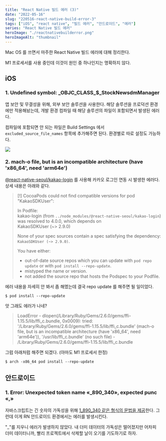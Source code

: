 ```yaml
---
title: "React Native 빌드 에러 (3)"
date: "2022-05-16"
slug: "220516-react-native-build-error-3"
tags: ["iOS", "react native", "빌드 에러", "안드로이드", "에러"]
series: "React Native 빌드 에러"
heroImage: "./reactnativebuilderror.png"
heroImageAlt: "thumbnail"
---
```


Mac OS 를 쓰면서 마주한 React Native 빌드 에러에 대해 정리한다.

M1 프로세서를 사용 중인데 이것이 원인 중 하나인지는 명확하지 않다.

## iOS

### 1. Undefined symbol: \_OBJC_CLASS\_$_StockNewsdmManager

앱 보안 및 무결성을 위해, 외부 보안 솔루션을 사용한다. 해당 솔루션을 프로덕션 환경에만 적용해놨는데, 개발 환경 컴파일 때 해당 솔루션의 파일이 포함되면서 발생된 에러다.

컴파일에 포함되면 안 되는 파일은 Build Settings 에서 `excluded_source_file_names` 항목에 추가해주면 된다. 환경별로 따로 설정도 가능하다.

![](./1.png)

### 2. mach-o file, but is an incompatible architecture (have 'x86_64', need 'arm64e')

[@react-native-seoul/kakao-login](https://github.com/react-native-seoul/react-native-kakao-login) 를 사용해 카카오 로그인 연동 시 발생한 에러다. 상세 내용은 아래와 같다.

> [!] CocoaPods could not find compatible versions for pod "KakaoSDKUser":
>
> In Podfile:  
> kakao-login (from `../node_modules/@react-native-seoul/kakao-login`) was resolved to 4.0.0, which depends on  
> KakaoSDKUser (~> 2.9.0)
>
> None of your spec sources contain a spec satisfying the dependency: `KakaoSDKUser (~> 2.9.0)`.
>
> You have either:
>
> - out-of-date source repos which you can update with `pod repo update` or with `pod install --repo-update`.
> - mistyped the name or version.
> - not added the source repo that hosts the Podspec to your Podfile.

에러 내용을 자세히 안 봐서 좀 해멨는데 결국 repo update 를 해주면 될 일이었다.

```
$ pod install --repo-update
```

앗 그래도 에러가 나네?

> LoadError - dlopen(/Library/Ruby/Gems/2.6.0/gems/ffi-1.15.5/lib/ffi_c.bundle, 0x0009): tried: '/Library/Ruby/Gems/2.6.0/gems/ffi-1.15.5/lib/ffi_c.bundle' (mach-o file, but is an incompatible architecture (have 'x86_64', need 'arm64e')), '/usr/lib/ffi_c.bundle' (no such file) - /Library/Ruby/Gems/2.6.0/gems/ffi-1.15.5/lib/ffi_c.bundle

그럼 아래처럼 해주면 되겠다. (아마도 M1 프로세서 한정)

```
$ arch -x86_64 pod install --repo-update
```

## 안드로이드

### 1. Error: Unexpected token name «\_890_340», expected punc «,»

자바스크립트는 긴 숫자의 가독성을 위해 [1_890_340 같은 형식의 문법을 제공](https://v8.dev/features/numeric-separators)한다. 그런데 이게 RN 안드로이드 환경에서는 에러를 발생시킨다.

"\_"를 지우니 에러가 발생하지 않았다. 내 더미 데이터의 가독성은 떨어졌지만 어차피 더미 데이터니까, 빨리 프로젝트에서 삭제할 날이 오기를 기도하기로 하자.
